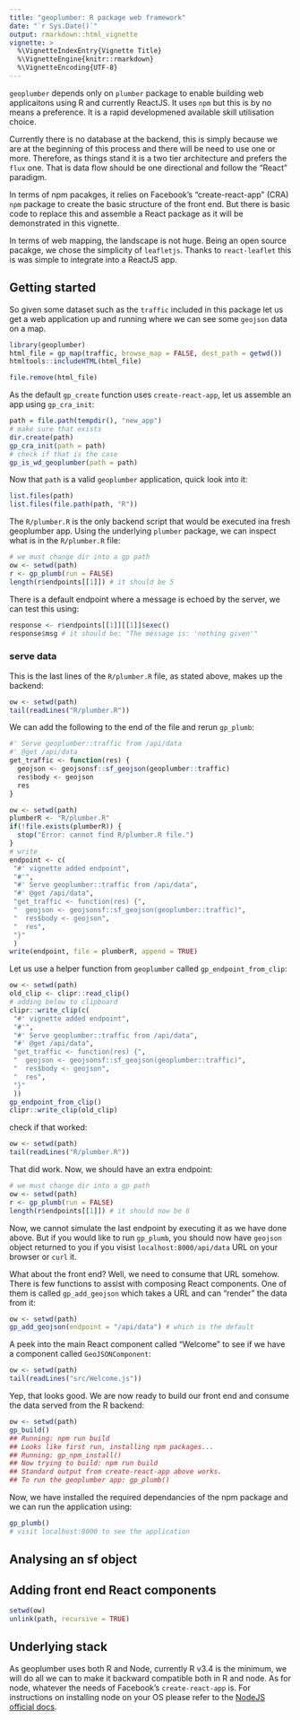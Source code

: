 ```yaml
---
title: "geoplumber: R package web framework"
date: "`r Sys.Date()`"
output: rmarkdown::html_vignette
vignette: >
  %\VignetteIndexEntry{Vignette Title}
  %\VignetteEngine{knitr::rmarkdown}
  %\VignetteEncoding{UTF-8}
---
```


`geoplumber` depends only on `plumber` package to enable building web applicaitons using R and currently ReactJS. It uses `npm` but this is by no means a preference. It is a rapid developmened available skill utilisation choice.

Currently there is no database at the backend, this is simply because we are at the beginning of this process and there will be need to use one or more. Therefore, as things stand it is a two tier architecture and prefers the `flux` one. That is data flow should be one directional and follow the "React" paradigm.

In terms of npm pacakges, it relies on Facebook's "create-react-app" (CRA) `npm` package to create the basic structure of the front end. But there is basic code to replace this and assemble a React package as it will be demonstrated in this vignette.

In terms of web mapping, the landscape is not huge. Being an open source pacakge, we chose the simplicity of `leafletjs`. Thanks to `react-leaflet` this is was simple to integrate into a ReactJS app.

## Getting started
So given some dataset such as the `traffic` included in this package let us get a web application up and running where we can see some `geojson` data on a map.

```r
library(geoplumber)
html_file = gp_map(traffic, browse_map = FALSE, dest_path = getwd())
htmltools::includeHTML(html_file)
```

```r
file.remove(html_file)
```

As the default `gp_create` function uses `create-react-app`, let us assemble an app using `gp_cra_init`:

```r
path = file.path(tempdir(), "new_app")
# make sure that exists
dir.create(path)
gp_cra_init(path = path)
# check if that is the case
gp_is_wd_geoplumber(path = path)

```

Now that `path` is a valid `geoplumber` application, quick look into it:
```r
list.files(path)
list.files(file.path(path, "R"))
```

The `R/plumber.R` is the only backend script that would be executed ina fresh geoplumber app. Using the underlying `plumber` package, we can inspect what is in the `R/plumber.R` file:

```r
# we must change dir into a gp path
ow <- setwd(path)
r <- gp_plumb(run = FALSE)
length(r$endpoints[[1]]) # it should be 5
```

There is a default endpoint where a message is echoed by the server, we can test this using:

```r
response <- r$endpoints[[1]][[1]]$exec()
response$msg # it should be: "The message is: 'nothing given'"
```

### serve data

This is the last lines of the `R/plumber.R` file, as stated above, makes up the backend:

```r
ow <- setwd(path)
tail(readLines("R/plumber.R"))
```

We can add the following to the end of the file and rerun `gp_plumb`:
```r
#' Serve geoplumber::traffic from /api/data
#' @get /api/data
get_traffic <- function(res) {
  geojson <- geojsonsf::sf_geojson(geoplumber::traffic)
  res$body <- geojson
  res
}
```

```r
ow <- setwd(path)
plumberR <- "R/plumber.R"
if(!file.exists(plumberR)) {
  stop("Error: cannot find R/plumber.R file.")
}
# write
endpoint <- c(
 "#' vignette added endpoint",
 "#'",
 "#' Serve geoplumber::traffic from /api/data",
 "#' @get /api/data",
 "get_traffic <- function(res) {",
 "  geojson <- geojsonsf::sf_geojson(geoplumber::traffic)",
 "  res$body <- geojson",
 "  res",
 "}"
 )
write(endpoint, file = plumberR, append = TRUE)
```
Let us use a helper function from `geoplumber` called `gp_endpoint_from_clip`:

```r
ow <- setwd(path)
old_clip <- clipr::read_clip()
# adding below to clipboard
clipr::write_clip(c(
 "#' vignette added endpoint",
 "#'",
 "#' Serve geoplumber::traffic from /api/data",
 "#' @get /api/data",
 "get_traffic <- function(res) {",
 "  geojson <- geojsonsf::sf_geojson(geoplumber::traffic)",
 "  res$body <- geojson",
 "  res",
 "}"
 ))
gp_endpoint_from_clip()
clipr::write_clip(old_clip)
```
check if that worked:
```r
ow <- setwd(path)
tail(readLines("R/plumber.R"))
```

That did work. Now, we should have an extra endpoint:
```r
# we must change dir into a gp path
ow <- setwd(path)
r <- gp_plumb(run = FALSE)
length(r$endpoints[[1]]) # it should now be 6
```

Now, we cannot simulate the last endpoint by executing it as we have done above. But if you would like to run `gp_plumb`, you should now have `geojson` object returned to you if you visist `localhost:8000/api/data` URL on your browser or `curl` it.

What about the front end? Well, we need to consume that URL somehow. There is few functions to assist with composing React components. One of them is called `gp_add_geojson` which takes a URL and can "render" the data from it:

```r
ow <- setwd(path)
gp_add_geojson(endpoint = "/api/data") # which is the default
```
A peek into the main React component called "Welcome" to see if we have a component called `GeoJSONComponent`:
```r
ow <- setwd(path)
tail(readLines("src/Welcome.js"))
```

Yep, that looks good. We are now ready to build our front end and consume the data served from the R backend:

```r
ow <- setwd(path)
gp_build()
## Running: npm run build
## Looks like first run, installing npm packages...
## Running: gp_npm_install()
## Now trying to build: npm run build
## Standard output from create-react-app above works.
## To run the geoplumber app: gp_plumb()
```

Now, we have installed the required dependancies of the npm package and we can run the application using:

```r
gp_plumb()
# visit localhost:8000 to see the application
```

## Analysing an sf object

## Adding front end React components

```r
setwd(ow)
unlink(path, recursive = TRUE)
```

## Underlying stack

As geoplumber uses both R and Node, currently R v3.4 is the minimum, we will do all we can to make it backward compatible both in R and node. As for node, whatever the needs of Facebook's `create-react-app` is. For instructions on installing node on your OS please refer to the [NodeJS official docs](https://nodejs.org/en/download/package-manager/).




